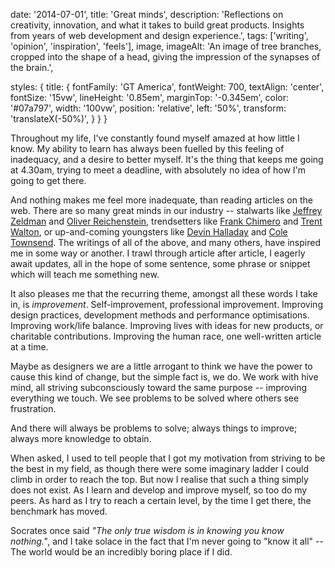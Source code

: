 
  date: '2014-07-01',
  title: 'Great minds',
  description: 'Reflections on creativity, innovation, and what it takes to build great products. Insights from years of web development and design experience.',
  tags: ['writing', 'opinion', 'inspiration', 'feels'],
  image,
  imageAlt: 'An image of tree branches, cropped into the shape of a head, giving the impression of the synapses of the brain.',

  styles: {
    title: {
      fontFamily: 'GT America',
      fontWeight: 700,
      textAlign: 'center',
      fontSize: '15vw',
      lineHeight: '0.85em',
      marginTop: '-0.345em',
      color: '#07a797',
      width: '100vw',
      position: 'relative',
      left: '50%',
      transform: 'translateX(-50%)',
    }
  }
}

Throughout my life, I've constantly found myself amazed at how little I know. My ability to learn has always been fuelled by this feeling of inadequacy, and a desire to better myself. It's the thing that keeps me going at 4.30am, trying to meet a deadline, with absolutely no idea of how I'm going to get there.

And nothing makes me feel more inadequate, than reading articles on the web. There are so many great minds in our industry -- stalwarts like [Jeffrey Zeldman](http://zeldman.com) and [Oliver Reichenstein](http://ia.net), trendsetters like [Frank Chimero](http://frankchimero.com) and [Trent Walton](http://trentwalton.com), or up-and-coming youngsters like [Devin Halladay](http://devinhalladay.com) and [Cole Townsend](http://twnsnd.co). The writings of all of the above, and many others, have inspired me in some way or another. I trawl through article after article, I eagerly await updates, all in the hope of some sentence, some phrase or snippet which will teach me something new.

It also pleases me that the recurring theme, amongst all these words I take in, is _improvement_. Self-improvement, professional improvement. Improving design practices, development methods and performance optimisations. Improving work/life balance. Improving lives with ideas for new products, or charitable contributions. Improving the human race, one well-written article at a time.

Maybe as designers we are a little arrogant to think we have the power to cause this kind of change, but the simple fact is, we do. We work with hive mind, all striving subconsciously toward the same purpose -- improving everything we touch. We see problems to be solved where others see frustration.

And there will always be problems to solve; always things to improve; always more knowledge to obtain.

When asked, I used to tell people that I got my motivation from striving to be the best in my field, as though there were some imaginary ladder I could climb in order to reach the top. But now I realise that such a thing simply does not exist. As I learn and develop and improve myself, so too do my peers. As hard as I try to reach a certain level, by the time I get there, the benchmark has moved.

Socrates once said _"The only true wisdom is in knowing you know nothing."_, and I take solace in the fact that I'm never going to "know it all" -- The world would be an incredibly boring place if I did.
